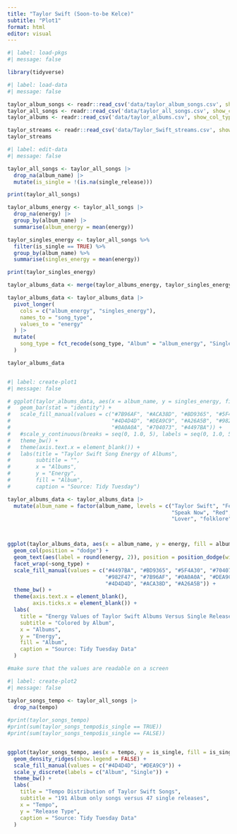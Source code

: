 ```yaml
---
title: "Taylor Swift (Soon-to-be Kelce)"
subtitle: "Plot1"
format: html
editor: visual
---
```


```r
#| label: load-pkgs
#| message: false

library(tidyverse)
```

```r
#| label: load-data
#| message: false

taylor_album_songs <- readr::read_csv('data/taylor_album_songs.csv', show_col_types = FALSE)
taylor_all_songs <- readr::read_csv('data/taylor_all_songs.csv', show_col_types = FALSE)
taylor_albums <- readr::read_csv('data/taylor_albums.csv', show_col_types = FALSE)

taylor_streams <- readr::read_csv('data/Taylor_Swift_streams.csv', show_col_types = FALSE)
taylor_streams
```

```r
#| label: edit-data
#| message: false

taylor_all_songs <- taylor_all_songs |>
  drop_na(album_name) |>
  mutate(is_single = !(is.na(single_release)))

print(taylor_all_songs)

taylor_albums_energy <- taylor_all_songs |>
  drop_na(energy) |>
  group_by(album_name) |>
  summarise(album_energy = mean(energy))

taylor_singles_energy <- taylor_all_songs %>%
  filter(is_single == TRUE) %>%
  group_by(album_name) %>%
  summarise(singles_energy = mean(energy))

print(taylor_singles_energy)

taylor_albums_data <- merge(taylor_albums_energy, taylor_singles_energy)

taylor_albums_data <- taylor_albums_data |>
  pivot_longer(
    cols = c("album_energy", "singles_energy"),
    names_to = "song_type",
    values_to = "energy"
  ) |>
  mutate(
    song_type = fct_recode(song_type, "Album" = "album_energy", "Single" = "singles_energy")
  )

taylor_albums_data



```

```r
#| label: create-plot1
#| message: false

# ggplot(taylor_albums_data, aes(x = album_name, y = singles_energy, fill = album_name)) +
#   geom_bar(stat = "identity") +
#   scale_fill_manual(values = c("#7B96AF", "#ACA38D", "#BD9365", "#5F4A30", 
#                                "#4D4D4D", "#DEA9C9", "#A26A5B", "#982F47", 
#                                "#0A0A0A", "#704073", "#4497BA")) +
#   #scale_y_continuous(breaks = seq(0, 1.0, 5), labels = seq(0, 1.0, 5)) + 
#   theme_bw() +
#   theme(axis.text.x = element_blank()) +
#   labs(title = "Taylor Swift Song Energy of Albums",
#        subtitle = "",
#        x = "Albums",
#        y = "Energy",
#        fill = "Album",
#        caption = "Source: Tidy Tuesday")

taylor_albums_data <- taylor_albums_data |>
  mutate(album_name = factor(album_name, levels = c("Taylor Swift", "Fearless",  "Fearless (Taylor's Version)",
                                                    "Speak Now", "Red", "1989", "reputation",
                                                    "Lover", "folklore", "evermore", "Midnights")))



ggplot(taylor_albums_data, aes(x = album_name, y = energy, fill = album_name)) +
  geom_col(position = "dodge") +
  geom_text(aes(label = round(energy, 2)), position = position_dodge(width = 0.9), vjust = -0.5, size = 2) +
  facet_wrap(~song_type) +
  scale_fill_manual(values = c("#4497BA", "#BD9365", "#5F4A30", "#704073",
                               "#982F47", "#7B96AF", "#0A0A0A", "#DEA9C9",
                               "#4D4D4D", "#ACA38D", "#A26A5B")) +
  theme_bw() +
  theme(axis.text.x = element_blank(),
        axis.ticks.x = element_blank()) +
  labs(
    title = "Energy Values of Taylor Swift Albums Versus Single Releases",
    subtitle = "Colored by Album",
    x = "Albums",
    y = "Energy",
    fill = "Album",
    caption = "Source: Tidy Tuesday Data"
  )

#make sure that the values are readable on a screen
```

```r
#| label: create-plot2
#| message: false

taylor_songs_tempo <- taylor_all_songs |>
  drop_na(tempo)
  
#print(taylor_songs_tempo)
#print(sum(taylor_songs_tempo$is_single == TRUE))
#print(sum(taylor_songs_tempo$is_single == FALSE))


ggplot(taylor_songs_tempo, aes(x = tempo, y = is_single, fill = is_single)) +
  geom_density_ridges(show.legend = FALSE) +
  scale_fill_manual(values = c("#4D4D4D", "#DEA9C9")) +
  scale_y_discrete(labels = c("Album", "Single")) +
  theme_bw() +
  labs(
    title = "Tempo Distribution of Taylor Swift Songs",
    subtitle = "191 Album only songs versus 47 single releases",
    x = "Tempo",
    y = "Release Type",
    caption = "Source: Tidy Tuesday Data"
  )
```
